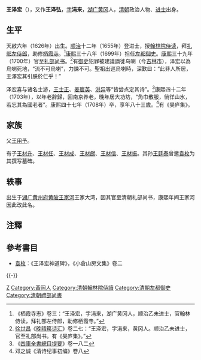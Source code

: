 '''王泽宏'''（{{bd|1626年||1708年}}），又作'''王泽弘'''，[[表字|字]]'''涓来'''，[[湖广|湖广]][[黄冈|黄冈]]人，[[清朝|清朝]]政治人物、[[进士|进士]]出身。

== 生平 ==
天啟六年（1626年）出生。[[顺治|顺治]]十二年（1655年）登进士，授[[翰林院侍读|翰林院侍读]]，拜[[礼部左侍郎|礼部左侍郎]]，助修[[栖霞寺|栖霞寺]]。<ref>《栖霞寺志》卷三：“王泽宏，字涓来，湖广黄冈人，顺治乙未进士，官翰林侍读，拜礼部左侍郎，助修栖霞寺。”</ref>[[康熙|康熙]]三十八年（1699年）担任[[左都御史|左都御史]]。[[康熙|康熙]]三十九年（1700年）官至[[礼部尚书|礼部尚书]]。<ref>[[徐世昌|徐世昌]]《[[晚晴簃诗汇|晚晴簃诗汇]]》卷二七：“王泽宏，字涓来，黄冈人。顺治乙未进士，官至礼部尚书。有《昊庐集》。”</ref>有[[御史|御史]]犯罪被建議謫徙乌喇（今[[吉林市|吉林市]]），泽宏以為烏喇死地，“流不可烏喇”，力諫不可。聖祖出巡烏喇時，深歎曰：“此非人所居，王澤宏其引朕於仁乎！”

泽宏喜与诸名士游，[[王士正|王士正]]、[[姜宸英|姜宸英]]、[[洪异|洪异]]等“皆尝点定其诗”。<ref>《[[四庫全書總目提要|四庫全書總目提要]]》卷一八二</ref>康熙四十二年（1703年），以年老辞歸，回南京养老，晚年居大功坊，“角巾散服，徜徉山水，若忘其為國老者”。康熙四十七年（1708年）卒，享年八十三歲。<ref>邓之诚《清诗纪事初编》卷八</ref>有《昊庐集》。

== 家族 ==
父[[王用予|王用予]]。

有子[[王材升|王材升]]、[[王材任|王材任]]、[[王材成|王材成]]、[[王材獻|王材獻]]、[[王材信|王材信]]、[[王材振|王材振]]。其孙[[王廷泰|王廷泰]]曾邀[[袁枚|袁枚]]为其撰写墓碑。

== 轶事 ==
出生于[[湖广|湖广]][[黄州府|黄州府]][[黄陂区|黄陂]][[王家河|王家河]]王家大湾，因其官至清朝礼部尚书，康熙年间王家河因此改此名。

==注釋==
{{reflist}}
==參考書目==
* [[袁枚|袁枚]]：《王泽宏神道碑》，《小倉山房文集》卷二
{{-}}
{{start box}}
{{s-off}}
{{succession box|[[杜臻|杜臻]]|[[韓菼|韓菼]]|[[清朝礼部尚书列表#礼部汉尚书|礼部汉尚书]]|<small>康熙三十九年六月己巳－康熙三十九年十一月辛丑<br>（1699年12月25日－1700年12月22日）</small>}}
{{succession box|[[王士禎|王士禎]]|李枏|[[清朝左都御史列表|左都御史]]|<small>康熙三十八年十一月己亥－康熙三十九年六月己巳<br>（1699年12月25日－1700年7月23日）</small>}}
{{end box}}

{{順治十二年乙未科殿試金榜}}

{{Authority control}}

{{DEFAULTSORT:}}
[[Category:王姓|Z]]
[[Category:黃岡人|Category:黃岡人]]
[[Category:清朝翰林院侍讀|Category:清朝翰林院侍讀]]
[[Category:清朝左都御史|Category:清朝左都御史]]
[[Category:清朝禮部尚書|Category:清朝禮部尚書]]


{{清朝人物小作品}}